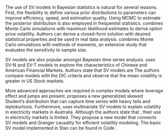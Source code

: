 The use of SV models in Bayesian statistics is natural for several reasons. First, the flexibility to define various
prior distributions to parameters can improve efficiency, speed, and estimation quality. Using MCMC to estimate the
posterior distribution is also employed in frequentist statistics.
\parencite{Ait-SahaliaKimmel2007_MaximumLikelihoodEstimation} combines Monte Carlo simulations with maximum likelihood
estimates to derive option price volatility. Authors can derive a closed-form solution with desired statistical
properties and be used in real data analysis. \parencite{AndersenEtAl1999_EfficientMethodMoments} combines Monte Carlo
simulations with methods of moments, an extensive study that evaluates the sensitivity to sample size.

SV models are also popular amongst Bayesian time series analysis.
\parencite{YangEtAl2021_AnalysisVolatilityCharacteristics} uses SV-N and SV-T models to explore the characteristics of
Chinese and American Financial Markets. Authors state that SV models are *\enquote{essential models in financial time
series research, which can better characterize the time-varying characteristics of volatility.}* The authors compare
models with the DIC criteria and observe that the mean volatility is greater in US Stock markets.

More advanced approaches are required in complex models where leverage effect and jumps are present.
\parencite{XieShen2023_BayesianEstimationStochastic} proposes a new generalized skewed Student's distribution that can
capture time series with heavy tails and leptokurtosis. Furthermore,
\parencite{WangChan2023_StochasticModellingVolatility} uses multivariate SV models to explain volatility in electricity
markets in Australia. Although the authors state that *\enquote{SV models have demonstrated their superiority in many
financial applications}*, their use in electricity markets is limited. They propose a new model that connects SV models
and Granger causality for efficient volatility modeling. The basic SV model implemented in Stan can be found in Code
\ref{code-sv}.